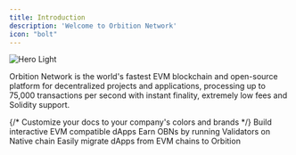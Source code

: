 ```yaml
---
title: Introduction
description: 'Welcome to Orbition Network'
icon: "bolt"
---
```


<img
  className="block rounded-lg"
  src="/images/headers/1.png"
  alt="Hero Light"
/>

Orbition Network is the world's fastest EVM blockchain and open-source platform for decentralized projects and applications, processing up to 75,000 transactions per second with instant finality, extremely low fees and Solidity support.


<CardGroup cols={3}>
  {/* <Card
    title="Customize Style"
    icon="palette"
    href="https://mintlify.com/docs/settings/global"
  >
    Customize your docs to your company's colors and brands
  </Card> */}
  <Card
    title="Developers"
    icon="code"
    href="/developers/faucet"
  >
    Build interactive EVM compatible dApps
  </Card>
    <Card
    title="Validators"
    icon="stars"
    href="/validators/introduction"
  >
    Earn OBNs by running Validators on Native chain
  </Card>
  <Card
    title="Migrate"
    icon="screwdriver-wrench"
    href="/migrate/introduction"
  >
    Easily migrate dApps from EVM chains to Orbition
  </Card>

</CardGroup>
